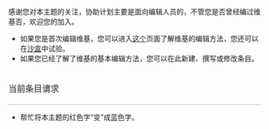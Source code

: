 感谢您对本主题的关注，协助计划主要是面向编辑人员的，不管您是否曾经编过维基否，欢迎您的加入。
*如果您是首次编辑维基，您可以进入[[Help:目录|这个]]页面了解维基的编辑方法，您还可以在[[Wikipedia:沙盒|沙盒]]中试验。
*如果您已经了解了维基的基本编辑方法，您可以在此新建、撰写或修改条目。

<div style="border-bottom: 1px dotted gray; font-weight: bold; padding: 0.5em 0 0.17em 0em; font-size: 120%; font-weight: bold; color: #666; background-color: transparent;">当前条目请求</div>

*帮忙将本主题的红色字“变”成蓝色字。